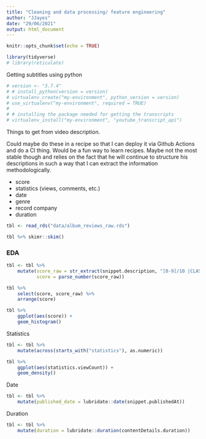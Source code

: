 ```yaml
---
title: "Cleaning and data processing/ feature engineering"
author: "JJayes"
date: "29/06/2021"
output: html_document
---
```


```r
knitr::opts_chunk$set(echo = TRUE)

library(tidyverse)
# library(reticulate)
```



Getting subtitles using python

```r
# version <- "3.7.4"
# # install_python(version = version)
# virtualenv_create("my-environment", python_version = version)
# use_virtualenv("my-environment", required = TRUE)
# 
# # installing the package needed for getting the transcripts
# virtualenv_install("my-environment", "youtube_transcript_api")

```

Things to get from video description.

Could maybe do these in a recipe so that I can deploy it via Github Actions and do a CI thing. Would be a fun way to learn recipes. Maybe not the most stable though and relies on the fact that he will continue to structure his descriptions in such a way that I can extract the information methodologically. 

- score
- statistics (views, comments, etc.)
- date
- genre
- record company
- duration

```r
tbl <- read_rds("data/album_reviews_raw.rds")

tbl %>% skimr::skim()

```



### EDA

```r
tbl <- tbl %>% 
    mutate(score_raw = str_extract(snippet.description, "[0-9]/10 |CLASSIC|NOT GOOD"),
           score = parse_number(score_raw)) 

tbl %>% 
    select(score, score_raw) %>% 
    arrange(score)

tbl %>% 
    ggplot(aes(score)) +
    geom_histogram()
```

Statistics

```r
tbl <- tbl %>% 
    mutate(across(starts_with("statistics"), as.numeric))

tbl %>% 
    ggplot(aes(statistics.viewCount)) +
    geom_density()

```

Date

```r
tbl <- tbl %>% 
    mutate(published_date = lubridate::date(snippet.publishedAt))
```

Duration

```r
tbl <- tbl %>%
    mutate(duration = lubridate::duration(contentDetails.duration)) 

```

